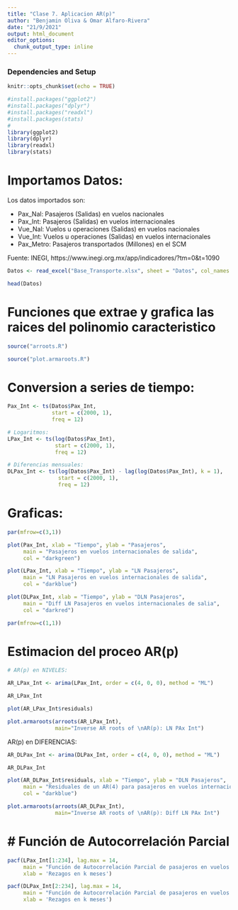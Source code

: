 ```yaml
---
title: "Clase 7. Aplicacion AR(p)"
author: "Benjamin Oliva & Omar Alfaro-Rivera"
date: "21/9/2021"
output: html_document
editor_options: 
  chunk_output_type: inline
---
```


### Dependencies and Setup
```r
knitr::opts_chunk$set(echo = TRUE)

#install.packages("ggplot2")
#install.packages("dplyr")
#install.packages("readxl")
#install.packages(stats)
# 
library(ggplot2)
library(dplyr)
library(readxl)
library(stats)

```

# Importamos Datos:

Los datos importados son:

* Pax_Nal: Pasajeros (Salidas) en vuelos nacionales
* Pax_Int: Pasajeros (Salidas) en vuelos internacionales 
* Vue_Nal: Vuelos u operaciones (Salidas) en vuelos nacionales
* Vue_Int: Vuelos u operaciones (Salidas) en vuelos internacionales
* Pax_Metro: Pasajeros transportados (Millones) en el SCM

Fuente: INEGI, https://www.inegi.org.mx/app/indicadores/?tm=0&t=1090

```r

Datos <- read_excel("Base_Transporte.xlsx", sheet = "Datos", col_names = TRUE)

head(Datos)

```

# Funciones que extrae y grafica las raices del polinomio caracteristico

```r

source("arroots.R")

source("plot.armaroots.R")

```

# Conversion a series de tiempo:

```r

Pax_Int <- ts(Datos$Pax_Int, 
              start = c(2000, 1), 
              freq = 12)

# Logaritmos:
LPax_Int <- ts(log(Datos$Pax_Int), 
               start = c(2000, 1), 
               freq = 12)

# Diferencias mensuales:
DLPax_Int <- ts(log(Datos$Pax_Int) - lag(log(Datos$Pax_Int), k = 1),
                start = c(2000, 1), 
                freq = 12)

```

# Graficas:

```r

par(mfrow=c(3,1))

plot(Pax_Int, xlab = "Tiempo", ylab = "Pasajeros",
     main = "Pasajeros en vuelos internacionales de salida",
     col = "darkgreen")

plot(LPax_Int, xlab = "Tiempo", ylab = "LN Pasajeros",
     main = "LN Pasajeros en vuelos internacionales de salida",
     col = "darkblue")

plot(DLPax_Int, xlab = "Tiempo", ylab = "DLN Pasajeros",
     main = "Diff LN Pasajeros en vuelos internacionales de salia", 
     col = "darkred")

par(mfrow=c(1,1))

```

# Estimacion del proceo AR(p)

```r

# AR(p) en NIVELES:

AR_LPax_Int <- arima(LPax_Int, order = c(4, 0, 0), method = "ML")

AR_LPax_Int

plot(AR_LPax_Int$residuals)

plot.armaroots(arroots(AR_LPax_Int), 
               main="Inverse AR roots of \nAR(p): LN PAx Int")

```

AR(p) en DIFERENCIAS:

```r

AR_DLPax_Int <- arima(DLPax_Int, order = c(4, 0, 0), method = "ML")

AR_DLPax_Int

plot(AR_DLPax_Int$residuals, xlab = "Tiempo", ylab = "DLN Pasajeros",
     main = "Residuales de un AR(4) para pasajeros en vuelos internacionales de salida",
     col = "darkblue")

plot.armaroots(arroots(AR_DLPax_Int), 
               main="Inverse AR roots of \nAR(p): Diff LN PAx Int")

```

# # Función de Autocorrelación Parcial

```r

pacf(LPax_Int[1:234], lag.max = 14,
     main = "Función de Autocorrelación Parcial de pasajeros en vuelos internacionales de salida",
     xlab = 'Rezagos en k meses')

pacf(DLPax_Int[2:234], lag.max = 14, 
     main = "Función de Autocorrelación Parcial de pasajeros en vuelos internacionales de salida",
     xlab = 'Rezagos en k meses')

```


